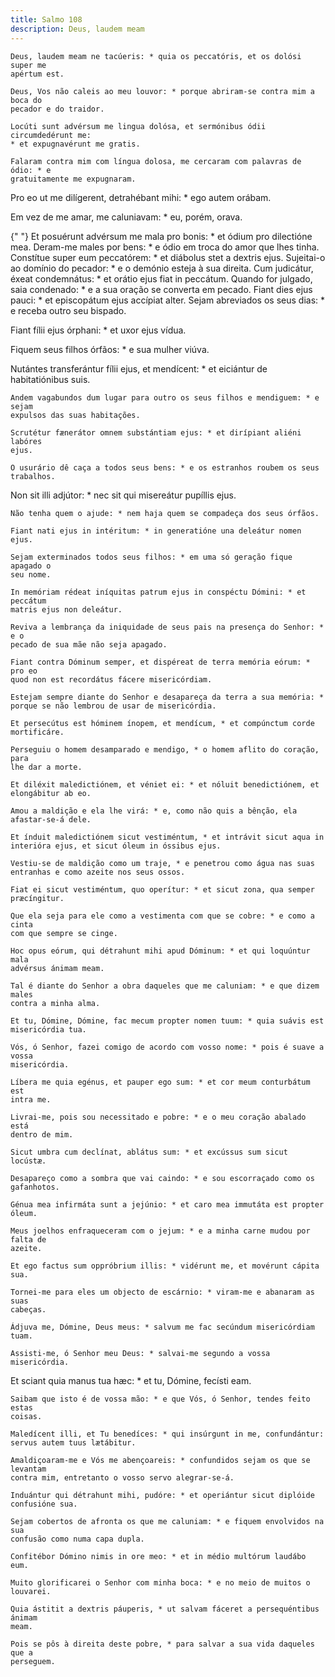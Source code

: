 ```yaml
---
title: Salmo 108
description: Deus, laudem meam
---
```


<div class="side-by-side not-content">

    Deus, laudem meam ne tacúeris: * quia os peccatóris, et os dolósi super me
    apértum est.

    Deus, Vos não caleis ao meu louvor: * porque abriram-se contra mim a boca do
    pecador e do traidor.

    Locúti sunt advérsum me lingua dolósa, et sermónibus ódii circumdedérunt me:
    * et expugnavérunt me gratis.

    Falaram contra mim com língua dolosa, me cercaram com palavras de ódio: * e
    gratuitamente me expugnaram.

Pro eo ut me dilígerent, detrahébant mihi: \* ego autem orábam.</span>

Em vez de me amar, me caluniavam: \* eu, porém, orava.

{" "}
<span>
  Et posuérunt advérsum me mala pro bonis: * et ódium pro dilectióne mea.
  Deram-me males por bens: * e ódio em troca do amor que lhes tinha. Constítue
  super eum peccatórem: * et diábolus stet a dextris ejus. Sujeitai-o ao domínio
  do pecador: * e o demónio esteja à sua direita. Cum judicátur, éxeat
  condemnátus: * et orátio ejus fiat in peccátum. Quando for julgado, saia
  condenado: * e a sua oração se converta em pecado. Fiant dies ejus pauci: * et
  episcopátum ejus accípiat alter.
</span>
Sejam abreviados os seus dias: * e receba outro seu bispado.

Fiant fílii ejus órphani: \* et uxor ejus vídua.

Fiquem seus filhos órfãos: \* e sua mulher viúva.

  <span>
    Nutántes transferántur fílii ejus, et mendícent: * et eiciántur de
    habitatiónibus suis.
 
    Andem vagabundos dum lugar para outro os seus filhos e mendiguem: * e sejam
    expulsos das suas habitações.
 
    Scrutétur fænerátor omnem substántiam ejus: * et dirípiant aliéni labóres
    ejus.
 
    O usurário dê caça a todos seus bens: * e os estranhos roubem os seus
    trabalhos.

Non sit illi adjútor: \* nec sit qui misereátur pupíllis ejus.

    Não tenha quem o ajude: * nem haja quem se compadeça dos seus órfãos.

    Fiant nati ejus in intéritum: * in generatióne una deleátur nomen ejus.

    Sejam exterminados todos seus filhos: * em uma só geração fique apagado o
    seu nome.

    In memóriam rédeat iníquitas patrum ejus in conspéctu Dómini: * et peccátum
    matris ejus non deleátur.

    Reviva a lembrança da iniquidade de seus pais na presença do Senhor: * e o
    pecado de sua mãe não seja apagado.

    Fiant contra Dóminum semper, et dispéreat de terra memória eórum: * pro eo
    quod non est recordátus fácere misericórdiam.

    Estejam sempre diante do Senhor e desapareça da terra a sua memória: *
    porque se não lembrou de usar de misericórdia.

    Et persecútus est hóminem ínopem, et mendícum, * et compúnctum corde
    mortificáre.

    Perseguiu o homem desamparado e mendigo, * o homem aflito do coração, para
    lhe dar a morte.

    Et diléxit maledictiónem, et véniet ei: * et nóluit benedictiónem, et
    elongábitur ab eo.

    Amou a maldição e ela lhe virá: * e, como não quis a bênção, ela
    afastar-se-á dele.

    Et índuit maledictiónem sicut vestiméntum, * et intrávit sicut aqua in
    interióra ejus, et sicut óleum in óssibus ejus.

    Vestiu-se de maldição como um traje, * e penetrou como água nas suas
    entranhas e como azeite nos seus ossos.

    Fiat ei sicut vestiméntum, quo operítur: * et sicut zona, qua semper
    præcíngitur.

    Que ela seja para ele como a vestimenta com que se cobre: * e como a cinta
    com que sempre se cinge.

    Hoc opus eórum, qui détrahunt mihi apud Dóminum: * et qui loquúntur mala
    advérsus ánimam meam.

    Tal é diante do Senhor a obra daqueles que me caluniam: * e que dizem males
    contra a minha alma.

    Et tu, Dómine, Dómine, fac mecum propter nomen tuum: * quia suávis est
    misericórdia tua.

    Vós, ó Senhor, fazei comigo de acordo com vosso nome: * pois é suave a vossa
    misericórdia.

    Líbera me quia egénus, et pauper ego sum: * et cor meum conturbátum est
    intra me.

    Livrai-me, pois sou necessitado e pobre: * e o meu coração abalado está
    dentro de mim.

    Sicut umbra cum declínat, ablátus sum: * et excússus sum sicut locústæ.

    Desapareço como a sombra que vai caindo: * e sou escorraçado como os
    gafanhotos.

    Génua mea infirmáta sunt a jejúnio: * et caro mea immutáta est propter
    óleum.

    Meus joelhos enfraqueceram com o jejum: * e a minha carne mudou por falta de
    azeite.

    Et ego factus sum oppróbrium illis: * vidérunt me, et movérunt cápita sua.

    Tornei-me para eles um objecto de escárnio: * viram-me e abanaram as suas
    cabeças.

    Ádjuva me, Dómine, Deus meus: * salvum me fac secúndum misericórdiam tuam.

    Assisti-me, ó Senhor meu Deus: * salvai-me segundo a vossa misericórdia.

Et sciant quia manus tua hæc: \* et tu, Dómine, fecísti eam.

    Saibam que isto é de vossa mão: * e que Vós, ó Senhor, tendes feito estas
    coisas.

    Maledícent illi, et Tu benedíces: * qui insúrgunt in me, confundántur:
    servus autem tuus lætábitur.

    Amaldiçoaram-me e Vós me abençoareis: * confundidos sejam os que se levantam
    contra mim, entretanto o vosso servo alegrar-se-á.

    Induántur qui détrahunt mihi, pudóre: * et operiántur sicut diplóide
    confusióne sua.

    Sejam cobertos de afronta os que me caluniam: * e fiquem envolvidos na sua
    confusão como numa capa dupla.

    Confitébor Dómino nimis in ore meo: * et in médio multórum laudábo eum.

    Muito glorificarei o Senhor com minha boca: * e no meio de muitos o
    louvarei.

    Quia ástitit a dextris páuperis, * ut salvam fáceret a persequéntibus ánimam
    meam.

    Pois se pôs à direita deste pobre, * para salvar a sua vida daqueles que a
    perseguem.

</div>
